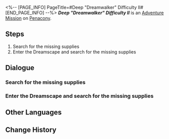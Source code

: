 <%-- [PAGE_INFO]
PageTitle=#Deep "Dreamwalker" Difficulty II#
[END_PAGE_INFO] --%>
{{Stub|Dialogue.}}
{{Mission Infobox
|id            = 8020201
|title         = 
|image         = <!--Mission Deep "Dreamwalker" Difficulty II.png-->
|type          = Adventure
|event_name    = 
|chapter       = 
|requirements  = {{subst:void|<!--Unknown: {"Type":"Manual"}-->}}
|summary       = <!--official mission summary from Fate's Atlas-->
|characters    = Trailblazer
|startLocation = [[Penacony]] - [[Deep "Dreamwalker" Difficulty II]]
|world         = Penacony
|area          = Deep "Dreamwalker" Difficulty II
|prev          = 
|next          = 
|rewards       = 
}}
'''''Deep "Dreamwalker" Difficulty II''''' is an [[Adventure Mission]] on [[Penacony]].

==Steps==
# Search for the missing supplies
# Enter the Dreamscape and search for the missing supplies

<!--
==Gameplay Notes==

--><!--
==Trial Character==

-->
==Dialogue==
{{Stub Dialogue}}
===Search for the missing supplies{{subst:void|<!--802020102-->}}===
{{Mission Description|type=adventure|location=Deep "Dreamwalker" Difficulty II|The chaotic Dreamscape has swept away the supplies Dreamville relies upon to survive. You have to enter the dream and recover all of them.}}
{{Dialogue Start}}
:{{tx}}
{{Dialogue End}}

===Enter the Dreamscape and search for the missing supplies{{subst:void|<!--802020101-->}}===
{{Dialogue Start}}
:{{tx}}
{{Dialogue End}}

==Other Languages==
{{Other Languages
|en   = Deep "Dreamwalker" Difficulty II
|zhs  = 深层「梦客漫步」难度II
|zht  = 深層「夢客漫步」難度II
|ja   = 深層夢境「ドリームウォーク」難易度II
|ko   = 깊은 층 「꿈꾸는 자의 산책」 난이도 II
|es   = Sonambulismo profundo, dificultad&nbsp;II
|fr   = Profondeurs&nbsp;: «&nbsp;Marche-rêve&nbsp;» difficulté&nbsp;II
|ru   = Нижний мир: Сновидец II
|th   = "ย่างก้าวของคนช่างฝัน" ชั้นลึก ระดับความยาก II
|vi   = "Khách Mộng Dạo Bước" Tầng Sâu - Độ Khó II
|de   = Tief „Traumwandler“ Schwierigkeitsgrad II
|id   = "Pejalan Mimpi" yang Dalam: Tingkat Kesulitan II
|pt   = "Caminhante dos Sonhos" Profundo Dificuldade II
}}

==Change History==
{{Change History|2.0}}
